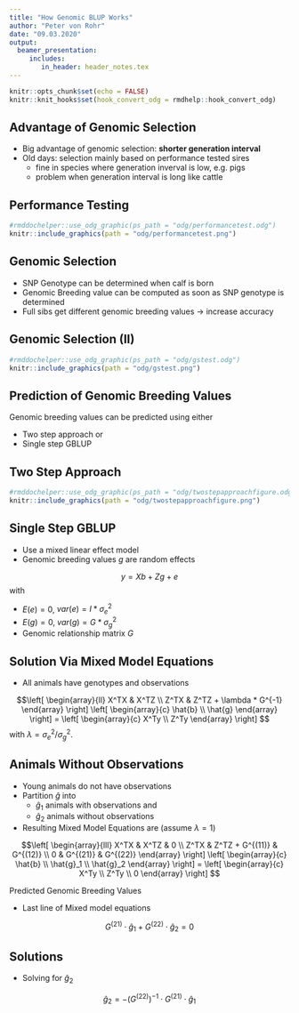 ```yaml
---
title: "How Genomic BLUP Works"
author: "Peter von Rohr"
date: "09.03.2020"
output:   
  beamer_presentation:   
     includes:  
        in_header: header_notes.tex  
---
```


```r
knitr::opts_chunk$set(echo = FALSE)
knitr::knit_hooks$set(hook_convert_odg = rmdhelp::hook_convert_odg)
```

\note{  

\noindent\textbf{Note}:

So far we have seen two types of genomic BLUP Models

\begin{enumerate}
\item Marker Effect Models (MEM): marker effects as random components
\item Breeding Value Models (BVM): random genomic breeding values
\end{enumerate}

\begin{itemize}
\item Often BVM favored over MEM
\item BVM like traditional BLUP animal model: except for relationship matrix.
\item Animal model uses numerator relationship matrix $A$
\item BVM GBLUP uses genomic relationship matrix $G$
\end{itemize}

}

## Advantage of Genomic Selection
* Big advantage of genomic selection: __shorter generation interval__
* Old days: selection mainly based on performance tested sires
    + fine in species where generation inverval is low, e.g. pigs
    + problem when generation interval is long like cattle
    
\note{  

\noindent\textbf{Note}:

The big advantage of genomic selection is that early in an animals live, we get 
predicted breeding values with good accuracies. 

Why is this important?

Response to selection per year depends on

\begin{itemize}
\item the selection intensity 
\item the accuracy of predicted breeding values
\item the genetic standard deviation
\item the generation interval
\end{itemize}

Before genomic selection: Increased accuracies meant longer generation intervals.
Why?

See the next slide for an example in cattle breeding.

}  

    
## Performance Testing
```r
#rmddochelper::use_odg_graphic(ps_path = "odg/performancetest.odg")
knitr::include_graphics(path = "odg/performancetest.png")
```
 
\note{

\noindent\textbf{Note}:



}


## Genomic Selection
* SNP Genotype can be determined when calf is born
* Genomic Breeding value can be computed as soon as SNP genotype is determined
* Full sibs get different genomic breeding values
$\rightarrow$ increase accuracy


## Genomic Selection (II)
```r
#rmddochelper::use_odg_graphic(ps_path = "odg/gstest.odg")
knitr::include_graphics(path = "odg/gstest.png")
```
 

## Prediction of Genomic Breeding Values
Genomic breeding values can be predicted using either

* Two step approach or 
* Single step GBLUP


## Two Step Approach

```r
#rmddochelper::use_odg_graphic(ps_path = "odg/twostepapproachfigure.odg")
knitr::include_graphics(path = "odg/twostepapproachfigure.png")
```


## Single Step GBLUP
* Use a mixed linear effect model
* Genomic breeding values $g$ are random effects

$$y = Xb + Zg + e$$
with 

* $E(e) = 0$, $var(e) = I * \sigma_e^2$
* $E(g) = 0$, $var(g) = G * \sigma_g^2$ 
* Genomic relationship matrix $G$

 
## Solution Via Mixed Model Equations
* All animals have genotypes and observations

$$\left[ 
  \begin{array}{ll}
  X^TX  &  X^TZ  \\
  Z^TX  &  Z^TZ + \lambda * G^{-1}
  \end{array}
\right]
\left[
  \begin{array}{c}
  \hat{b} \\
  \hat{g}
  \end{array}
\right]
=
\left[
  \begin{array}{c}
  X^Ty \\
  Z^Ty
  \end{array}
\right]
$$
with $\lambda = \sigma_e^2 / \sigma_g^2$.


## Animals Without Observations
* Young animals do not have observations
* Partition $\hat{g}$ into 
    + $\hat{g}_1$ animals with observations and
    + $\hat{g}_2$ animals without observations
* Resulting Mixed Model Equations are (assume $\lambda = 1$)

$$\left[ 
  \begin{array}{lll}
  X^TX  &  X^TZ             &  0 \\
  Z^TX  &  Z^TZ + G^{(11)}  &  G^{(12)} \\
  0     &  G^{(21)}         &  G^{(22)}
  \end{array}
\right]
\left[
  \begin{array}{c}
  \hat{b} \\
  \hat{g}_1  \\
  \hat{g}_2
  \end{array}
\right]
=
\left[
  \begin{array}{c}
  X^Ty \\
  Z^Ty \\
  0
  \end{array}
\right]
$$
    
   
Predicted Genomic Breeding Values

* Last line of Mixed model equations

$$ G^{(21)} \cdot \hat{g}_1 + G^{(22)} \cdot \hat{g}_2 = 0$$

## Solutions

* Solving for $\hat{g}_2$

$$\hat{g}_2 = -  (G^{(22)})^{-1} \cdot G^{(21)} \cdot \hat{g}_1$$












